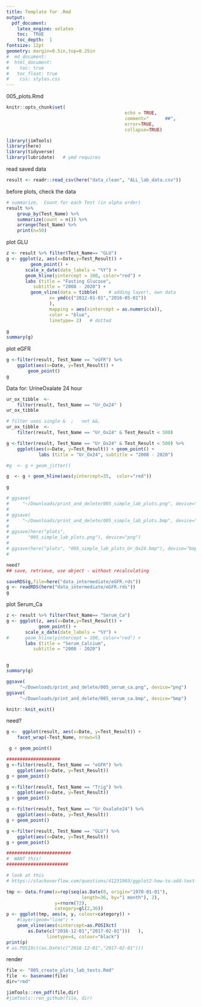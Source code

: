 ```yaml
---
title: Template for .Rmd
output: 
  pdf_document:
    latex_engine: xelatex
    toc:  TRUE
    toc_depth:  1
fontsize: 12pt
geometry: margin=0.5in,top=0.25in
#  md_document:
#  html_document:
#    toc: true
#  	toc_float: true
#    css: styles.css
---
```

005_plots.Rmd

```r
knitr::opts_chunk$set(
											echo = TRUE,  
											comment="      ##",  
											error=TRUE, 
											collapse=TRUE)
```

```r
library(jimTools)
library(here)
library(tidyverse)
library(lubridate)   # ymd requires
```
<!-- RENDER?   SEE BOTTOM -->

read saved data
```r
result <- readr::read_csv(here("data_clean", "ALL_lab_data.csv"))
```

before plots, check the data
```r
# summarize,  Count for each Test (in alpha order)
result %>% 
	group_by(Test_Name) %>% 
	summarize(count = n()) %>% 
	arrange(Test_Name) %>% 
	print(n=50)
```
plot GLU
```r
z <- result %>% filter(Test_Name== "GLU")
g <- ggplot(z, aes(x=Date,y=Test_Result)) +
	     geom_point() +
       scale_x_date(date_labels = "%Y") +
       geom_hline(yintercept = 100, color="red") +
       labs (title = "Fasting Glucose",
          subtitle = "2008 - 2020") +
	     geom_vline(data = tibble(    # adding layer!, own data
				x= ymd(c("2012-01-01","2016-05-01"))
				),
				mapping = aes(xintercept = as.numeric(x)),
				color = "blue",
				linetype= 2)   # dotted
            
g
summary(g)

```


plot eGFR
```r
g <-filter(result, Test_Name == "eGFR") %>% 
    ggplot(aes(x=Date, y=Test_Result)) +
		geom_point()
g
```

\newpage


Data for:   UrineOxalate 24 hour 
```r
ur_ox_tibble  <- 
	filter(result, Test_Name == "Ur_Ox24" )
ur_ox_tibble
```
\newpage


```r
# filter uses single &  ;   not &&. 
ur_ox_tibble  <- 
	filter(result, Test_Name == "Ur_Ox24" & Test_Result < 500)

g <-filter(result, Test_Name == "Ur_Ox24" & Test_Result < 500) %>% 
    ggplot(aes(x=Date, y=Test_Result)) + geom_point() +
    		labs (title = "Ur_Ox24", subtitle = "2008 - 2020") 

#g  <- g + geom_jitter()

g  <- g + geom_hline(aes(yintercept=35,  color="red"))

g 

# ggsave(
#     "~/Downloads/print_and_delete/005_simple_lab_plots.png", device="png")
# 
# ggsave(
#     "~/Downloads/print_and_delete/005_simple_lab_plots.bmp", device="bmp")
# 
# ggsave(here("plots", 
#       "005_simple_lab_plots.png"), device="png")
# 
# ggsave(here("plots", "005_simple_lab_plots_Ur_Ox24.bmp"), device="bmp")
# 
```

```r
need?
## save, retrieve, use object - without recalculating

saveRDS(g,file=here("data_intermediate/eGFR.rds"))
g <- readRDS(here("data_intermediate/eGFR.rds"))
g
```

plot Serum_Ca
```r
z <- result %>% filter(Test_Name== "Serum_Ca")
g <- ggplot(z, aes(x=Date,y=Test_Result)) +
			geom_point() +
       scale_x_date(date_labels = "%Y") +
#      geom_hline(yintercept = 100, color="red") +
       labs (title = "Serum_Calcium",
          subtitle = "2008 - 2020") 


g
summary(g)

ggsave(
     "~/Downloads/print_and_delete/005_serum_ca.png", device="png")
ggsave(
     "~/Downloads/print_and_delete/005_serum_ca.bmp", device="bmp")
```

```r
knitr::knit_exit()
```

need?
```r

g <-  ggplot(result, aes(x=Date, y=Test_Result)) +
    facet_wrap(~Test_Name, nrows=5)

 g + geom_point()

####################
g <-filter(result, Test_Name == "eGFR") %>% 
    ggplot(aes(x=Date, y=Test_Result))
g + geom_point()

g <-filter(result, Test_Name == "Trig") %>% 
    ggplot(aes(x=Date, y=Test_Result))
g + geom_point()

g <-filter(result, Test_Name == "Ur_Oxalate24") %>% 
    ggplot(aes(x=Date, y=Test_Result))
g + geom_point()

g <-filter(result, Test_Name == "GLU") %>% 
    ggplot(aes(x=Date, y=Test_Result))
g + geom_point()

########################
#  WANT this!
#######################

# look at this
# https://stackoverflow.com/questions/41231903/ggplot2-how-to-add-text-to-multiple-vertical-lines-geom-vlines-on-a-time-x-ax?noredirect=1&lq=1

tmp <- data.frame(x=rep(seq(as.Date(0, origin="1970-01-01"),
							length=36, by="1 month"), 2),
				  y=rnorm(72),
				  category=gl(2,36))
p <- ggplot(tmp, aes(x, y, colour=category)) +
	#layer(geom="line") +
	geom_vline(aes(xintercept=as.POSIXct(
		as.Date(c("2016-12-01","2017-02-01")))   ),
			   linetype=4, colour="black")
print(p)
# as.POSIXct(as.Date(c("2016-12-01","2017-02-01")))
```

render
```r
file <- "005_create_plots_lab_tests.Rmd"
file  <- basename(file)
dir="rmd"

jimTools::ren_pdf(file,dir)
#jimTools::ren_github(file, dir)
```
